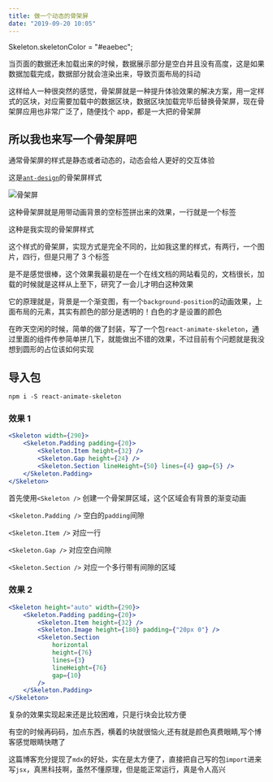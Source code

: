 ```yaml
---
title: 做一个动态的骨架屏
date: "2019-09-20 10:05"
---
```


Skeleton.skeletonColor = "#eaebec";

当页面的数据还未加载出来的时候，数据展示部分是空白并且没有高度，这是如果数据加载完成，数据部分就会渲染出来，导致页面布局的抖动

这样给人一种很突然的感觉，骨架屏就是一种提升体验效果的解决方案，用一定样式的区块，对应需要加载中的数据区块，数据区块加载完毕后替换骨架屏，现在骨架屏应用也非常广泛了，随便找个 app，都是一大把的骨架屏

## 所以我也来写一个骨架屏吧

通常骨架屏的样式是静态或者动态的，动态会给人更好的交互体验

这是[`ant-design`](https://ant.design/components/skeleton-cn/)的骨架屏样式

![骨架屏](example.gif)

这种骨架屏就是用带动画背景的空标签拼出来的效果，一行就是一个标签

这种是我实现的骨架屏样式

<Skeleton height="auto" width={320}>
    <Skeleton.Padding padding={20}>
        <Skeleton.Section lineHeight={30} lines={2} gap={10} />
        <Skeleton.Image height={320} padding={20} />
        <Skeleton.Section lineHeight={20} lines={4} gap={10} />
    </Skeleton.Padding>
</Skeleton>

这个样式的骨架屏，实现方式是完全不同的，比如我这里的样式，有两行，一个图片，四行，但是只用了 3 个标签

是不是感觉很棒，这个效果我最初是在一个在线文档的网站看见的，文档很长，加载的时候就是这样从上至下，研究了一会儿才明白这种效果

它的原理就是，背景是一个渐变图，有一个`background-position`的动画效果，上面布局的元素，其实有颜色的部分是透明的！白色的才是设置的颜色

在昨天空闲的时候，简单的做了封装，写了一个包`react-animate-skeleton`，通过里面的组件传参简单拼几下，就能做出不错的效果，不过目前有个问题就是我没想到圆形的占位该如何实现

## 导入包

`npm i -S react-animate-skeleton`

### 效果 1

<div class="mb-2">
    <Skeleton width={290}>
        <Skeleton.Padding padding={20}>
            <Skeleton.Item height={32} />
            <Skeleton.Gap height={24} />
            <Skeleton.Section lineHeight={50} lines={4} gap={5} />
        </Skeleton.Padding>
    </Skeleton>
</div>

```jsx
<Skeleton width={290}>
    <Skeleton.Padding padding={20}>
        <Skeleton.Item height={32} />
        <Skeleton.Gap height={24} />
        <Skeleton.Section lineHeight={50} lines={4} gap={5} />
    </Skeleton.Padding>
</Skeleton>
```

首先使用`<Skeleton />` 创建一个骨架屏区域，这个区域会有背景的渐变动画

`<Skeleton.Padding />` 空白的`padding`间隙

`<Skeleton.Item />` 对应一行

`<Skeleton.Gap />` 对应空白间隙

`<Skeleton.Section />` 对应一个多行带有间隙的区域

### 效果 2

<div class="mb-2">
    <Skeleton height="auto" width={290}>
        <Skeleton.Padding padding={20}>
            <Skeleton.Item height={32} />
            <Skeleton.Image height={180} padding={"20px 0"} />
            <Skeleton.Section
                horizontal
                height={76}
                lines={3}
                lineHeight={76}
                gap={10}
            />
        </Skeleton.Padding>
    </Skeleton>
</div>

```jsx
<Skeleton height="auto" width={290}>
    <Skeleton.Padding padding={20}>
        <Skeleton.Item height={32} />
        <Skeleton.Image height={180} padding={"20px 0"} />
        <Skeleton.Section
            horizontal
            height={76}
            lines={3}
            lineHeight={76}
            gap={10}
        />
    </Skeleton.Padding>
</Skeleton>
```

复杂的效果实现起来还是比较困难，只是行块会比较方便

有空的时候再码码，加点东西，横着的块就很恼火,还有就是颜色真费眼睛,写个博客感觉眼睛快瞎了


这篇博客充分提现了`mdx`的好处，实在是太方便了，直接把自己写的包`import`进来写`jsx`，真黑科技啊，虽然不懂原理，但是能正常运行，真是令人高兴
